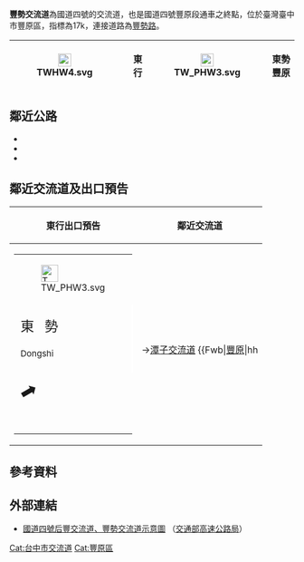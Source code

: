 {{Infobox Taiwan Highway IC
| name = 豐勢交流道
| name_en = Fengshi Interchange
| rd_type = NH
| rd_number = 4
| exit = 17
| exit_name = 豐勢
| location = [[臺灣|臺灣]][[臺中市|臺中市]][[豐原區|豐原區]]
| road2 = [[東豐快速道路|東豐快速道路]]
| connect = {{Jct|country=TWN|PH|3}}（[[豐勢路|豐勢路]]）<br>國豐路（平面側車道）
| goto = 豐原區、[[石岡區|石岡區]]、[[東勢區|東勢區]]
| class = 半套鑽石型（東出西入）<br>半套Y型（西出東入）<ref>[https://m.youtube.com/watch?v=sLM9JLwtEt4 國道4號臺中環線豐原潭子段工程-豐勢交流道模擬動畫]</ref>
| time = 2021年11月26日（西入）<ref>[https://udn.com/news/story/7266/5894122 國4豐潭段豐勢交流道西入匝道 提前開放通車]</ref><br>2022年5月30日（東出）<ref>[https://udn.com/news/story/7266/6329630 往豐原、東勢更方便 國4豐勢交流道東匝道30日通車]</ref><br>預計2022年11月（西出東入）<br>預計2026年（銜接東豐快速道路）
}}
'''豐勢交流道'''為國道四號的交流道，也是國道四號豐原段通車之終點，位於臺灣臺中市豐原區，指標為17k，連接道路為[[豐勢路|豐勢路]]。 
{|class="wikitable" style="text-align:center"
! [[File:TWHW4.svg|23px]]
| {{Taiwan Highway IC|17|豐勢|{{PAGENAME}}}}
| 東行
| [[File:TW_PHW3.svg|23px]]
| '''東勢　豐原'''
|}

== 鄰近公路 ==
* {{Jct|country=TWN|PH|3}}
* {{Jct|country=TWN|TRTC|80}}
* {{Jct|country=TWN|TRTC|87}}

== 鄰近交流道及出口預告 ==
{|class="toccolours" border="1" cellpadding="4" style="margin:0 auto; border-collapse:collapse; text-align:center; white-space:nowrap"
! 東行出口預告 !! 鄰近交流道 
|-
| style="text-align:right; font-size:15px" |{{Taiwan Highway IC|17|豐勢}}
{|style="width:190px; background-color:#007F00; text-align:center; color:#FFF; font-weight:bold"
| colspan="2" | <div style="margin-top:6px; margin-bottom:3px">[[File:TW_PHW3.svg|30px]]</div>
|-
| style="width:90px; border-right:2px solid white; line-height:24px; font-size:24px; word-spacing:12px" | 東 勢<div style="font-size:15px">Dongshi</div>
| style="width:90px; line-height:24px; font-size:24px; word-spacing:12px" | 豐 原<div style="font-size:15px">Fengyuan</div>
|-
| colspan="2" | <div style="margin-bottom:6px; line-height:30px; font-size:36px; transform:rotate(15deg)">⬈</div>
|}
|
{{Start expwy box|[[中華民國國道|中華民國國道]]}}
{{S-expwy IC|[[后豐交流道|后豐交流道]]|往　[[台中系統交流道|台中系統交流道]]}}
{{S-line|{{Jct|country=TWN|NH|4}}|17k|#007A36}}
{{Expwy Terminus3}}<br>→[[潭子交流道_(國道4號)|潭子交流道]]
{{Illus}}
{{Fwu|st|[[神岡區|神岡]]}}
{{Fwi|hu|14|后豐}}
{{Fwh|st}}
{{Fwm|TWHW4}}
{{Fwh|st|17|豐勢}}
{{Fwb|[[豐原區|豐原]]|hh||TW PHW3|hu|TW PHW3||hh|[[東勢區|東勢]]}}
{{Fwed}}
|}

== 參考資料 ==
{{Reflist}}

== 外部連結 ==
*[https://www.freeway.gov.tw/UserFiles/file/%E5%9C%8B4%E8%B1%90%E5%8B%A21110608.jpg 國道四號后豐交流道、豐勢交流道示意圖] {{Wayback|url=https://www.freeway.gov.tw/UserFiles/file/%E5%9C%8B4%E8%B1%90%E5%8B%A21110608.jpg|date=20220608030951 }}（[[交通部高速公路局|交通部高速公路局]]）

{{中華民國國道4號}}
{{TW-road-stub}}

[[Cat:台中市交流道|Cat:台中市交流道]]
[[Cat:豐原區|Cat:豐原區]]